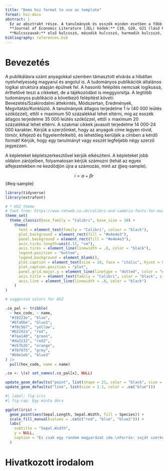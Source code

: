 ```yaml
---
title: "Demo hsz format to use as template"
format: hsz-docx
abstract: |
  Ez az absztrakt része. A tanulmányok és esszék minden esetben a főbb hipotéziseket és állításokat tartalmazó (kb. 800–1000 karakteres) összefoglalóval (absztrakt) kezdődnek. A szakmai cikkek esetében csak rövid (max 800 karakteres) absztraktot kérünk. Ebben tehát mindössze három dologra kell kitérni: mit vizsgálnak, milyen eszközökkel, módszerekkel, mi az eredmény.\
  **Journal of Economic Literature (JEL) kódok:** C10, G20, G21 (lásd http://www.aeaweb.org/jel/jel_class_system.php)\
  **Kulcsszavak:** első kulcsszó, második kulcsszó, harmadik kulcsszó, negyedik kulcsszó
bibliography: references.bib
---
```


# Bevezetés

A publikálásra szánt anyagokkal szemben támasztott elvárás a hibátlan nyelvhelyesség magyarul és angolul is. A tudományos publikációk általános logikai struktúra alapján épülnek fel. A hasonló felépítés nemcsak logikussá, érthetővé teszi a cikkeket, de a tájékozódást is meggyorsítja. A legtöbb tudományos publikáció a következő felépítést követi: Bevezetés/Szakirodalmi áttekintés, Módszertan, Eredmények, Megvitatás/Konklúzió. A tanulmányok átlagos terjedelme 1 ív (40 000 leütés szóközzel), ettől ± maximum 50 százalékkal lehet eltérni, míg az esszék átlagos terjedelme 35 000 leütés szóközzel, ettől ± maximum 20 százalékkal lehet eltérni. A szakmai cikkek javasolt terjedelme 14 000-24 000 karakter. Kérjük a szerzőinket, hogy az anyagok címe legyen rövid, tömör, kifejező és figyelemfelkeltő, és lehetőleg kerüljék a címben a kérdő formát! Kérjük, hogy egy tanulmányt vagy esszét legfeljebb négy szerző jegyezzen.

A képleteket képletszerkesztővel kérjük elkészíteni. A képleteket jobb oldalon zárójelben, folyamatosan kérjük számozni (tehát az egyes alfejezetekben ne kezdődjön újra a számozás, mint az @eq-sample).

$$
i = \alpha + \beta r
$$ {#eq-sample}

```r
library(tidyverse)
library(extrafont)

# * HSZ theme
# font from: https://www.rmtweb.co.uk/calibri-and-cambria-fonts-for-mac
theme_set(
  theme_classic(base_family = "Calibri", base_size = 10) + 
    theme(
      text = element_text(family = "Calibri", colour = "black"),
      plot.background = element_rect(fill = "#e4e4e3"),
      panel.background = element_rect(fill = "#e4e4e3"),
      axis.ticks.length=unit(.15, "cm"),
      axis.ticks = element_line(linewidth = .8, color = "black"),
      legend.position = "bottom",
      legend.background = element_blank(),
      plot.caption = element_text(size = 10, face = "italic", hjust = 0),
      plot.caption.position = "plot",
      panel.grid.major.y = element_line(linetype = "dotted", color = "#969898"),
      axis.title = element_text(family = "Calibri", color = "black", size = 8),
      axis.line = element_line(linewidth = .8, color = "black")
    )
)

# suggested colors for HSZ

.co_pal <- tribble(
  ~ hex_code, ~ name,
  "#18223e", "blue",
  "#6fa0be", "blue2", 
  "#f8c567", "yellow",
  "#b2242a", "red",
  "#7aa140", "green",
  "#da3232", "red2",
  "#e57b2b", "orange",
  "#787975", "grey", 
  "#b9e1eb", "blue3"
) |> 
  pull(hex_code, name = name)

.co <- \(x) set_names(.co_pal[x], NULL)

update_geom_defaults("point", list(shape = 21, color = "black", size = 2))
update_geom_defaults("line", list(size = 1.1, color = .co("blue")))
```

```r
#| label: fig-iris
#| fig-cap: Egy minta ábra

ggplot(iris) + 
  geom_point(aes(Sepal.Length, Sepal.Width, fill = Species)) + 
  scale_fill_manual(values = .co(c("red", "blue", "blue2"))) +
  labs(
    subtitle = "Sepal.Width",
    y = NULL,
    caption = "Ez csak egy random magyarázat ide.\nForrás: saját szerkesztés."
  )
```

# Hivatkozott irodalom {.unnumbered}
